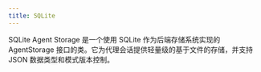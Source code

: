 ```yaml
---
title: SQLite
---
```


SQLite Agent Storage 是一个使用 SQLite 作为后端存储系统实现的 AgentStorage 接口的类。它为代理会话提供轻量级的基于文件的存储，并支持 JSON 数据类型和模式版本控制。

<Snippet file="storage-sqlite-reference.mdx" />